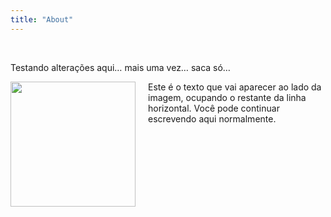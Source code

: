 ```yaml
---
title: "About"
---
```


<br>

Testando alterações aqui... mais uma vez... saca só...



![](images/IMG_9609.jpg){width=200px style="float: left; margin-right: 20px;"}

Este é o texto que vai aparecer ao lado da imagem, ocupando o restante da linha horizontal. Você pode continuar escrevendo aqui normalmente.
